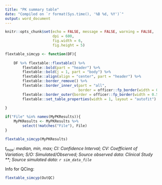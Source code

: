 ```yaml
---
title: "PK summary table"
date: "Compiled on `r format(Sys.time(), '%B %d, %Y')`"
output: word_document
---
```


```r

knitr::opts_chunk$set(echo = FALSE, message = FALSE, warning = FALSE, 
                      dpi = 600, 
                      fig.width = 6, 
                      fig.height = 5)

```

```r

flextable_simcyp <- function(DF){
    
    DF %>% flextable::flextable() %>% 
        flextable::bold(part = "header") %>%
        flextable::bold(j = 1, part = "body") %>% 
        flextable::align(align = "center", part = "header") %>%
        flextable::border_remove() %>% 
        flextable::border_inner_v(part = "all", 
                                  border = officer::fp_border(width = 0.5)) %>% 
        flextable::border_outer(border = officer::fp_border(width = 0.5)) %>% 
        flextable::set_table_properties(width = 1, layout = "autofit")
    
}

```

```r

if("File" %in% names(MyPKResults)){
    MyPKResults <- MyPKResults %>% 
        select(!matches("File"), File)
}

flextable_simcyp(MyPKResults)

```

*t~max~: median, min, max; CI: Confidence Interval; CV: Coefficient of Variation; S/O: Simulated/Observed; Source observed data: Clinical Study \*\*; Source simulated data: `r sim_data_file`* 



Info for QCing: 

```r

flextable_simcyp(OutQC)

```




